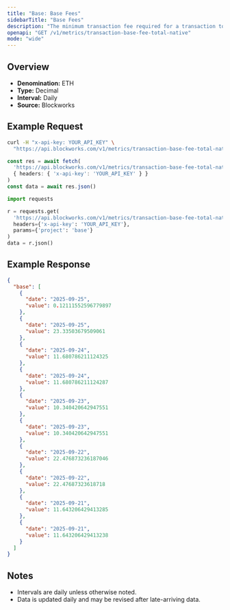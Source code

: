 ```yaml
---
title: "Base: Base Fees"
sidebarTitle: "Base Fees"
description: "The minimum transaction fee required for a transaction to be included in a block"
openapi: "GET /v1/metrics/transaction-base-fee-total-native"
mode: "wide"
---
```


## Overview

- **Denomination:** ETH
- **Type:** Decimal
- **Interval:** Daily
- **Source:** Blockworks

## Example Request

<CodeGroup>

```bash cURL
curl -H "x-api-key: YOUR_API_KEY" \
  "https://api.blockworks.com/v1/metrics/transaction-base-fee-total-native?project=base"
```

```typescript TypeScript
const res = await fetch(
  'https://api.blockworks.com/v1/metrics/transaction-base-fee-total-native?project=base',
  { headers: { 'x-api-key': 'YOUR_API_KEY' } }
)
const data = await res.json()
```

```python Python
import requests

r = requests.get(
  'https://api.blockworks.com/v1/metrics/transaction-base-fee-total-native',
  headers={'x-api-key': 'YOUR_API_KEY'},
  params={'project': 'base'}
)
data = r.json()
```

</CodeGroup>

## Example Response

```json
{
  "base": [
    {
      "date": "2025-09-25",
      "value": 0.12111552596779897
    },
    {
      "date": "2025-09-25",
      "value": 23.33503679509061
    },
    {
      "date": "2025-09-24",
      "value": 11.680786211124325
    },
    {
      "date": "2025-09-24",
      "value": 11.680786211124287
    },
    {
      "date": "2025-09-23",
      "value": 10.340420642947551
    },
    {
      "date": "2025-09-23",
      "value": 10.340420642947551
    },
    {
      "date": "2025-09-22",
      "value": 22.476873236187046
    },
    {
      "date": "2025-09-22",
      "value": 22.47687323618718
    },
    {
      "date": "2025-09-21",
      "value": 11.643206429413285
    },
    {
      "date": "2025-09-21",
      "value": 11.643206429413238
    }
  ]
}
```

## Notes
- Intervals are daily unless otherwise noted.
- Data is updated daily and may be revised after late-arriving data.